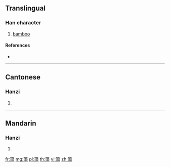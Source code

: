 {{character info/new}}
==Translingual==

===Han character===
{{Han char|rn=118|rad=竹|as=12|sn=18|four=88127|canj=HEAH}}

# [[bamboo]]

====References====
* {{Han ref|kx=0898.470|dkj=26503|dj=1324.370|hdz=53017.080|uh=7C1C|ud=31772|bh=F061|bd=61537}}

----

==Cantonese==

===Hanzi===
{{yue-hanzi|jyut=|y=dong1}}

# {{defn|lang=yue|sort=竹12}}

----

==Mandarin==

===Hanzi===
{{cmn-hanzi|pin=[[dàng]] ([[dang4]])|wg=tang<sup>4</sup>}}

# {{defn|lang=cmn|sort=竹12}}

[[fr:簜]]
[[mg:簜]]
[[pl:簜]]
[[th:簜]]
[[vi:簜]]
[[zh:簜]]